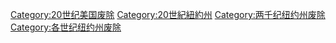 [[Category:20世纪美国废除|Category:20世纪美国废除]]
[[Category:20世紀紐約州|Category:20世紀紐約州]]
[[Category:两千纪纽约州废除|Category:两千纪纽约州废除]]
[[Category:各世纪纽约州废除|Category:各世纪纽约州废除]]